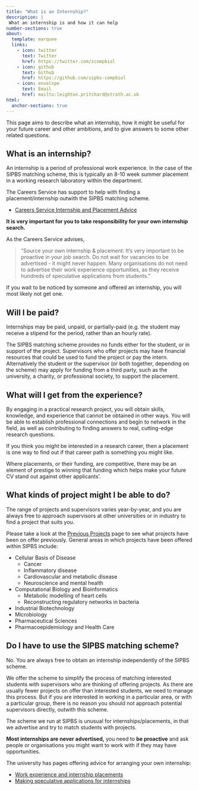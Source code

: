 ```yaml
---
title: "What is an Internship?"
description: |
 What an internship is and how it can help
number-sections: true
about:
  template: marquee
  links:
    - icon: twitter
      text: Twitter
      href: https://twitter.com/scompbiol
    - icon: github
      text: Github
      href: https://github.com/sipbs-compbiol
    - icon: envelope
      text: Email
      href: mailto:leighton.pritchard@strath.ac.uk
html:
  anchor-sections: true
---
```


This page aims to describe what an internship, how it might be useful for your future career and other ambitions, and to give answers to some other related questions.

## What is an internship?

An internship is a period of professional work experience. In the case of the SIPBS matching scheme, this is typically an 8-10 week summer placement in a working research laboratory within the department.

::: { .callout-note }
The Careers Service has support to help with finding a placement/internship outwith the SIPBS matching scheme.

- [Careers Service Internship and Placement Advice](https://www.strath.ac.uk/professionalservices/careers/students/workexperience/internshipsplacements/)
:::

::: {.callout-warning}
**It is very important for you to take responsibility for your own internship search.**

As the Careers Service advises,

> “Source your own internship & placement: It's very important to be proactive in your job search. Do not wait for vacancies to be advertised - it might never happen. Many organisations do not need to advertise their work experience opportunities, as they receive hundreds of speculative applications from students.”

If you wait to be noticed by someone and offered an internship, you will most likely not get one.
:::

## Will I be paid?

Internships may be paid, unpaid, or partially-paid (e.g. the student may receive a stipend for the period, rather than an hourly rate).

The SIPBS matching scheme provides no funds either for the student, or in support of the project. Supervisors who offer projects may have financial resources that could be used to fund the project or pay the intern. Alternatively the student or the supervisor (or both together, depending on the scheme) may apply for funding from a third party, such as the university, a charity, or professional society, to support the placement.

## What will I get from the experience?

By engaging in a practical research project, you will obtain skills, knowledge, and experience that cannot be obtained in other ways. You will be able to establish professional connections and begin to network in the field, as well as contributing to finding answers to real, cutting-edge research questions.

If you think you might be interested in a research career, then a placement is one way to find out if that career path is something you might like.

Where placements, or their funding, are competitive, there may be an element of prestige to winning that funding which helps make your future CV stand out against other applicants'.

## What kinds of project might I be able to do?

::: callout-note
The range of projects and supervisors varies year-by-year, and you are always free to approach supervisors at other universities or in industry to find a project that suits you.
:::

Please take a look at the [Previous Projects](./previous_projects.qmd) page to see what projects have been on offer previously. General areas in which projects have been offered within SIPBS include:

-   Cellular Basis of Disease
    -   Cancer
    -   Inflammatory disease
    -   Cardiovascular and metabolic disease
    -   Neuroscience and mental health
-   Computational Biology and Bioinformatics
    -   Metabolic modelling of heart cells
    -   Reconstructing regulatory networks in bacteria
-   Industrial Biotechnology
-   Microbiology
-   Pharmaceutical Sciences
-   Pharmacoepidemiology and Health Care

## Do I have to use the SIPBS matching scheme?

No. You are always free to obtain an internship independently of the SIPBS scheme.

We offer the scheme to simplify the process of matching interested students with supervisors who are thinking of offering projects. As there are usually fewer projects on offer than interested students, we need to manage this process. But if you are interested in working in a particular area, or with a particular group, there is no reason you should not approach potential supervisors directly, outwith this scheme.

::: { .callout-warning }
The scheme we run at SIPBS is unusual for internships/placements, in that we advertise and try to match students with projects.

**Most internships are never advertised,** you need to **be proactive** and ask people or organisations you might want to work with if they may have opportunities.
:::

::: {.callout-important}
The university has pages offering advice for arranging your own internship:

- [Work experience and internship placements](https://www.strath.ac.uk/professionalservices/careers/students/workexperience/internshipsplacements/)
- [Making speculative applications for internships](https://www.strath.ac.uk/professionalservices/careers/students/makingapplications/makingspeculativeapplications/)
:::

